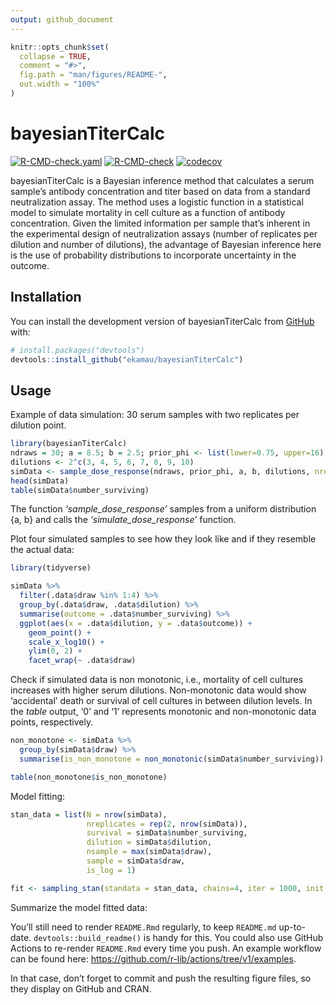 ```yaml
---
output: github_document
---
```


<!-- README.md is generated from README.Rmd. Please edit that file -->

```r
knitr::opts_chunk$set(
  collapse = TRUE,
  comment = "#>",
  fig.path = "man/figures/README-",
  out.width = "100%"
)
```

# bayesianTiterCalc

<!-- badges: start -->
[![R-CMD-check.yaml](https://github.com/ekamau/bayesianTiterCalc/workflows/R-CMD-check.yaml/badge.svg)](https://github.com/ekamau/bayesianTiterCalc/actions)
[![R-CMD-check](https://github.com/ekamau/bayesianTiterCalc/workflows/R-CMD-check/badge.svg)](https://github.com/ekamau/bayesianTiterCalc/actions)
[![codecov](https://codecov.io/gh/ekamau/bayesianTiterCalc/branch/master/graph/badge.svg?token=61D5K98II1)](https://codecov.io/gh/ekamau/bayesianTiterCalc)
<!-- badges: end -->

bayesianTiterCalc is a Bayesian inference method that calculates a serum sample's antibody concentration and titer based on data from a standard neutralization assay. The method uses a logistic function in a statistical model to simulate mortality in cell culture as a function of antibody concentration. Given the limited information per sample that's inherent in the experimental design of neutralization assays (number of replicates per dilution and number of dilutions), the advantage of Bayesian inference here is the use of probability distributions to incorporate uncertainty in the outcome.


## Installation

You can install the development version of bayesianTiterCalc from [GitHub](https://github.com/) with:

``` r
# install.packages("devtools")
devtools::install_github("ekamau/bayesianTiterCalc")
```

## Usage

Example of data simulation: 30 serum samples with two replicates per dilution point.

```r
library(bayesianTiterCalc)
ndraws = 30; a = 8.5; b = 2.5; prior_phi <- list(lower=0.75, upper=16)
dilutions <- 2^c(3, 4, 5, 6, 7, 8, 9, 10)
simData <- sample_dose_response(ndraws, prior_phi, a, b, dilutions, nreplicates_per_dilution=2)
head(simData)
table(simData$number_surviving)
```

The function *'sample_dose_response'* samples from a uniform distribution \{a, b\} and calls the *'simulate_dose_response'* function.

Plot four simulated samples to see how they look like and if they resemble the actual data:

```r
library(tidyverse)

simData %>%
  filter(.data$draw %in% 1:4) %>%
  group_by(.data$draw, .data$dilution) %>%
  summarise(outcome = .data$number_surviving) %>%
  ggplot(aes(x = .data$dilution, y = .data$outcome)) +
    geom_point() +
    scale_x_log10() +
    ylim(0, 2) +
    facet_wrap(~ .data$draw)

```

Check if simulated data is non monotonic, i.e., mortality of cell cultures increases with higher serum dilutions. Non-monotonic data would show 'accidental' death or survival of cell cultures in between dilution levels. In the *table* output, '0' and '1' represents monotonic and non-monotonic data points, respectively.

```r
non_monotone <- simData %>%
  group_by(simData$draw) %>%
  summarise(is_non_monotone = non_monotonic(simData$number_surviving))

table(non_monotone$is_non_monotone)

```

Model fitting:

```r
stan_data = list(N = nrow(simData),
                 nreplicates = rep(2, nrow(simData)),
                 survival = simData$number_surviving,
                 dilution = simData$dilution,
                 nsample = max(simData$draw),
                 sample = simData$draw,
                 is_log = 1)

fit <- sampling_stan(standata = stan_data, chains=4, iter = 1000, init = 'random')

```
Summarize the model fitted data:

You'll still need to render `README.Rmd` regularly, to keep `README.md` up-to-date. `devtools::build_readme()` is handy for this. You could also use GitHub Actions to re-render `README.Rmd` every time you push. An example workflow can be found here: <https://github.com/r-lib/actions/tree/v1/examples>.

In that case, don't forget to commit and push the resulting figure files, so they display on GitHub and CRAN.
